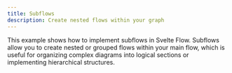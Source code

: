 ```yaml
---
title: Subflows
description: Create nested flows within your graph
---
```


This example shows how to implement subflows in Svelte Flow. Subflows allow you to create nested or grouped flows within your main flow, which is useful for organizing complex diagrams into logical sections or implementing hierarchical structures.

<RemoteCodeViewer route="examples/layout/subflows" framework="svelte" />
